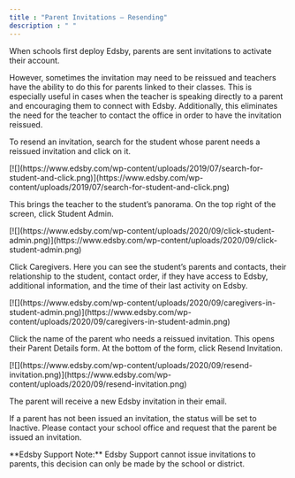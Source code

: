 ```yaml
---
title : "Parent Invitations – Resending"
description : " "
---
```


When schools first deploy Edsby, parents are sent invitations to activate their account.

However, sometimes the invitation may need to be reissued and teachers have the ability to do this for parents linked to their classes. This is especially useful in cases when the teacher is speaking directly to a parent and encouraging them to connect with Edsby. Additionally, this eliminates the need for the teacher to contact the office in order to have the invitation reissued.

To resend an invitation, search for the student whose parent needs a reissued invitation and click on it.

<Frame>
[![](https://www.edsby.com/wp-content/uploads/2019/07/search-for-student-and-click.png)](https://www.edsby.com/wp-content/uploads/2019/07/search-for-student-and-click.png)
</Frame>

This brings the teacher to the student’s panorama. On the top right of the screen, click Student Admin.

<Frame>
[![](https://www.edsby.com/wp-content/uploads/2020/09/click-student-admin.png)](https://www.edsby.com/wp-content/uploads/2020/09/click-student-admin.png)
</Frame>

Click Caregivers. Here you can see the student’s parents and contacts, their relationship to the student, contact order, if they have access to Edsby, additional information, and the time of their last activity on Edsby.

<Frame>
[![](https://www.edsby.com/wp-content/uploads/2020/09/caregivers-in-student-admin.png)](https://www.edsby.com/wp-content/uploads/2020/09/caregivers-in-student-admin.png)
</Frame>



Click the name of the parent who needs a reissued invitation. This opens their Parent Details form. At the bottom of the form, click Resend Invitation.

<Frame>
[![](https://www.edsby.com/wp-content/uploads/2020/09/resend-invitation.png)](https://www.edsby.com/wp-content/uploads/2020/09/resend-invitation.png)
</Frame>

The parent will receive a new Edsby invitation in their email.

If a parent has not been issued an invitation, the status will be set to Inactive. Please contact your school office and request that the parent be issued an invitation.

<Info>
**Edsby Support Note:** Edsby Support cannot issue invitations to parents, this decision can only be made by the school or district.
</Info>
